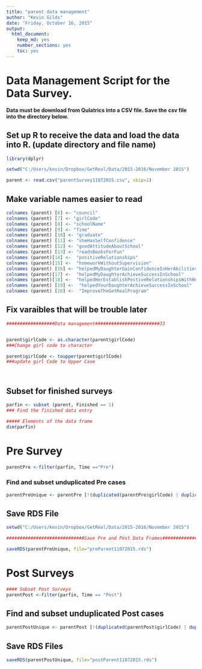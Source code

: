 ```yaml
---
title: "parent data management"
author: "Kevin Gilds"
date: "Friday, October 16, 2015"
output:
  html_document:
    keep_md: yes
    number_sections: yes
    toc: yes
---
```


# Data Management Script for the Data Survey. 


**Data must be download from Qulatrics into a CSV file. Save the csv file into the directory below.**


## Set up R to receive the data and load the data into R. (update directory and file name)
```r
library(dplyr)

setwd("C:/Users/kevin/Dropbox/GetReal/Data/2015-2016/November 2015")

parent <- read.csv("parentSurvey11072015.csv", skip=1)


```



## Make variable names easier to read
```r


colnames (parent) [6] <- "council"
colnames (parent) [7] <- "girlCode"
colnames (parent) [8] <- "schoolName"
colnames (parent) [9] <- "Time"
colnames (parent) [10] <- "graduate"
colnames (parent) [11] <- "sheHasSelfConfidence"
colnames (parent) [12] <- "goodAttitudeAboutSchool"
colnames (parent) [13] <- "readsBooksForFun"
colnames (parent)[14] <-  "positiveRelationships"
colnames (parent)[15] <-  "homeworkWithoutSupervision"
colnames (parent) [16] <- "helpedMyDaughterGainConfidenceInHerAbilities"
colnames (parent)[17] <-  "helpedMyDaughterAchieveSuccessInSchool"
colnames (parent)[18] <-  "helpedHerEstablishPostiveRelationshipsWithHerClassmates"
colnames (parent) [19] <-  "helpedYourDaughterAchieveSuccessInSchool"
colnames (parent) [20] <-  "ImproveTheGetRealProgram"


```


## Fix varaibles that will be trouble later
```r
##################Data management########################33


parent$girlCode <- as.character(parent$girlCode)
###Change girl code to character

parent$girlCode <- toupper(parent$girlCode)
###update girl Code to Upper Case




```


## Subset for finished surveys

```r
parfin <- subset (parent, Finished == 1)
### Find the finished data entry

##### Elements of the data frame
dim(parfin)


```




# Pre Survey
```r

parentPre <-filter(parfin, Time =="Pre")


```



### Find and subset unduplicated Pre cases
```r


parentPreUnique <- parentPre [!(duplicated(parentPre$girlCode) | duplicated(parentPre$girlCode, fromLast=TRUE)), ]


```



## Save RDS File
```r

setwd("C:/Users/kevin/Dropbox/GetReal/Data/2015-2016/November 2015")

#############################Save Pre and Post Data Frames####################33

saveRDS(parentPreUnique, file="preParent11072015.rds")

```



# Post Surveys
```r

#### Subset Post Surveys
parentPost <-filter(parfin, Time == "Post")


```

## Find and subset unduplicated Post cases

```r

parentPostUnique <- parentPost [!(duplicated(parentPost$girlCode) | duplicated(parentPost$girlCode, fromLast=TRUE)), ]


```



## Save RDS Files
```r

saveRDS(parentPostUnique, file="postParent11072015.rds")

```
